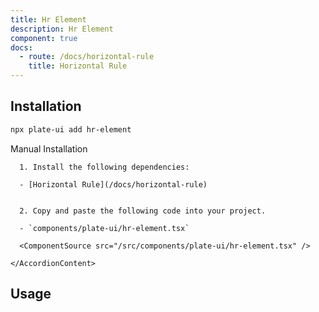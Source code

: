 ```yaml
---
title: Hr Element
description: Hr Element
component: true
docs:
  - route: /docs/horizontal-rule
    title: Horizontal Rule
---
```


<ComponentExample src="/src/components/examples/PlaygroundDemo.tsx">
  <PlaygroundDemo id="hr" />
</ComponentExample>

## Installation

```bash
npx plate-ui add hr-element
```

<Accordion type="single" collapsible>
  <AccordionItem value="manual-installation">
    <AccordionTrigger>Manual Installation</AccordionTrigger>
    <AccordionContent>

      1. Install the following dependencies:

      - [Horizontal Rule](/docs/horizontal-rule)


      2. Copy and paste the following code into your project.

      - `components/plate-ui/hr-element.tsx`

      <ComponentSource src="/src/components/plate-ui/hr-element.tsx" />

    </AccordionContent>

  </AccordionItem>
</Accordion>

## Usage

```tsx

```

```tsx

```
